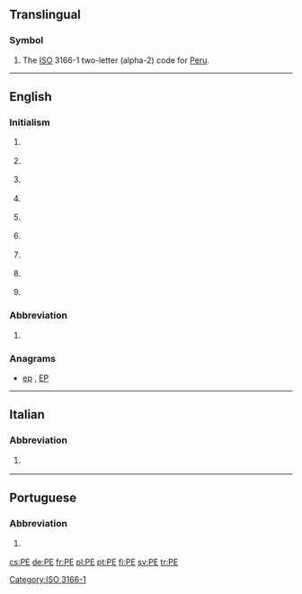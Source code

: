 {{also|Appendix:Variations of "pe"}}
==Translingual==

===Symbol===
{{head|mul|symbol}}
# The [[ISO]] 3166-1 two-letter (alpha-2) code for [[Peru]].

[[Category:ISO 3166-1]]
----

==English==

===Initialism===
{{en-initialism}}

# {{context|business|lang=en}} {{initialism of|[[professional|Professional]] [[engineer|Engineer]]}}
# {{context|education|lang=en}} {{initialism of|physical education}}
# {{context|education|lang=en}} {{initialism of|preliminary examination|Preliminary Examination}}
# {{context|geography|lang=en}} {{initialism of|Prince Edward Island}} {{gloss|A Canadian province}}
# {{context|organic compound|lang=en}} {{initialism of|polyethylene}}
# {{context|pathology|lang=en}} {{initialism of|pulmonary embolism}}
# {{context|software|lang=en}} {{initialism of|portable executable|Portable Executable}}
# {{context|software|lang=en}} {{initialism of|[[portable|Portable]] [[edition|Edition]]}} {{gloss|usually used for a software version}}
# {{context|software|lang=en}} {{initialism of|Windows Preinstallation Environment|Preinstallation Environment}}

===Abbreviation===
{{en-abbreviation}}

# {{context|geography|lang=en}} {{abbreviation of|Pernambuco}} {{gloss|This is a state of [[Brazil]]}}

===Anagrams===
* [[ep#English|ep]] , [[EP#English|EP]]

----

==Italian==

===Abbreviation===
{{it-abbreviation}}

# {{abbreviation of|Pescara|lang=it}} {{gloss|It is a city in Abruzzo}}

----

==Portuguese==

===Abbreviation===
{{pt-abbreviation}}

# {{abbreviation of|Pernambuco|lang=pt}} {{gloss|Brazilian state}}

[[cs:PE]]
[[de:PE]]
[[fr:PE]]
[[pl:PE]]
[[pt:PE]]
[[fi:PE]]
[[sv:PE]]
[[tr:PE]]